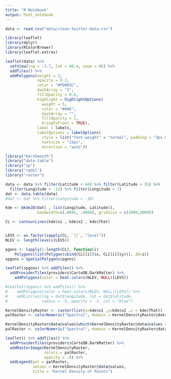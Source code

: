 ```yaml
---
title: "R Notebook"
output: html_notebook
---
```


```r
data <- read.csv("data/clean-twitter-data.csv")
```

```r
library(leaflet)
library(dplyr)
library(RColorBrewer)
library(leaflet.extras)
```


```r
leaflet(data) %>%
  setView(lng = -3.7, lat = 40.4, zoom = 06) %>%
  addTiles() %>%
  addPolygons(weight = 2,
              opacity = 0.2,
              color = "#FD8D3C",
              dashArray = "3",
              fillOpacity = 0.6,
              highlight = highlightOptions(
                weight = 5,
                color = "#666",
                dashArray = "",
                fillOpacity = 1,
                bringToFront = TRUE),
              label = labels,
              labelOptions = labelOptions(
                style = list("font-weight" = "normal", padding = "3px 8px"),
                textsize = "15px",
                direction = "auto"))
```

```r
library("KernSmooth")
library("data.table")
library("sp")
library("rgdal")
library("raster")
```

```r
data <- data %>% filter(Latitude < 44) %>% filter(Latitude > 35) %>% 
  filter(Longitude > -12) %>% filter(Longitude < 7)
dat <- data.table(data)
#dat <- dat %>% filter(Longitude > -10)

kde <- bkde2D(dat[ , list(Longitude, Latitude)],
              bandwidth=c(.0045, .0068), gridsize = c(1000,1000))

CL <- contourLines(kde$x1 , kde$x2 , kde$fhat)


LEVS <- as.factor(sapply(CL, `[[`, "level"))
NLEV <- length(levels(LEVS))

pgons <- lapply(1:length(CL), function(i)
    Polygons(list(Polygon(cbind(CL[[i]]$x, CL[[i]]$y))), ID=i))
spgons = SpatialPolygons(pgons)
```



```r
leaflet(spgons) %>% addTiles() %>% 
  addProviderTiles(providers$CartoDB.DarkMatter) %>% 
    addPolygons(color = heat.colors(NLEV, NULL)[LEVS])

#leaflet(spgons) %>% addTiles() %>%
#    addPolygons(color = heat.colors(NLEV, NULL)[LEVS]) %>%
#    addCircles(lng = dat$longitude, lat = dat$latitude,
#               radius = .5, opacity = .2, col = "blue")
```


```r
KernelDensityRaster <- raster(list(x=kde$x1 ,y=kde$x2 ,z = kde$fhat))
palRaster <- colorNumeric("Spectral", domain = KernelDensityRaster@data@values)

KernelDensityRaster@data@values[which(KernelDensityRaster@data@values < 0.001)] <- NA
palRaster <- colorNumeric("Spectral", domain = KernelDensityRaster@data@values, na.color = "transparent")

```

```r
leaflet() %>% addTiles() %>% 
  addProviderTiles(providers$CartoDB.DarkMatter) %>% 
  addRasterImage(KernelDensityRaster, 
                 colors = palRaster, 
                 opacity = .8) %>%
  addLegend(pal = palRaster, 
            values = KernelDensityRaster@data@values, 
            title = "Kernel Density of Points")
```


